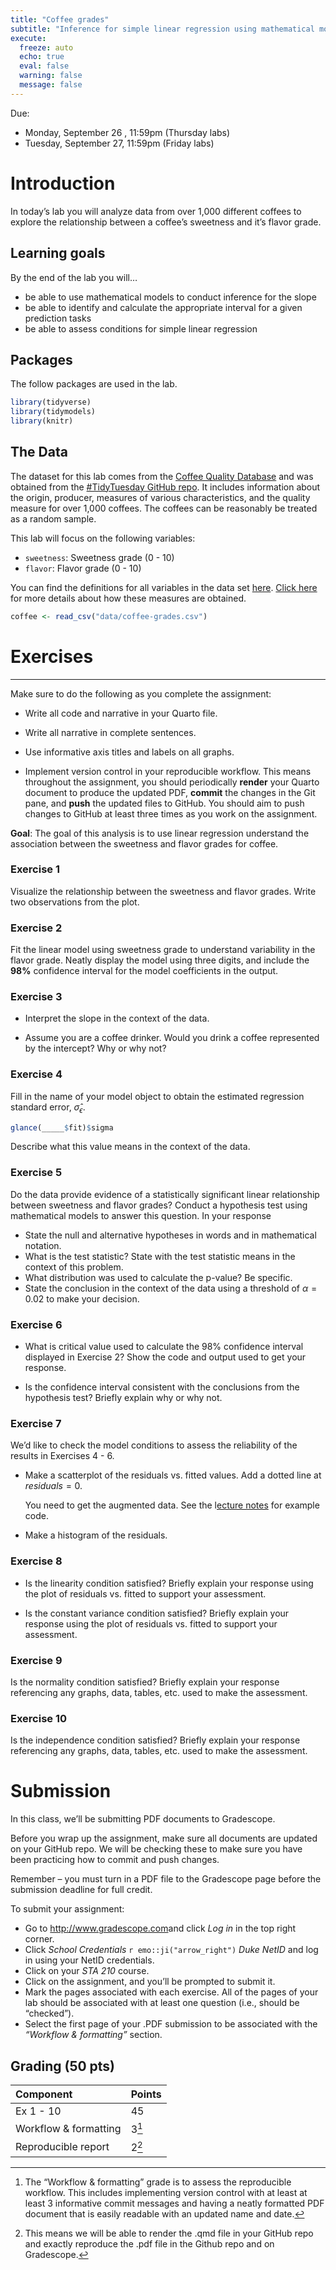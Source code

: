 ```yaml
---
title: "Coffee grades"
subtitle: "Inference for simple linear regression using mathematical models"
execute:
  freeze: auto
  echo: true
  eval: false
  warning: false
  message: false
---
```


::: callout-important
Due:

-   Monday, September 26 , 11:59pm (Thursday labs)
-   Tuesday, September 27, 11:59pm (Friday labs)
:::

# Introduction

In today's lab you will analyze data from over 1,000 different coffees to explore the relationship between a coffee's sweetness and it's flavor grade.

## Learning goals

By the end of the lab you will...

-   be able to use mathematical models to conduct inference for the slope
-   be able to identify and calculate the appropriate interval for a given prediction tasks
-   be able to assess conditions for simple linear regression

## Packages

The follow packages are used in the lab.

```r
library(tidyverse)
library(tidymodels)
library(knitr)
```

## The Data

The dataset for this lab comes from the [Coffee Quality Database](https://github.com/jldbc/coffee-quality-database) and was obtained from the [#TidyTuesday GitHub repo](https://github.com/rfordatascience/tidytuesday/blob/master/data/2020/2020-07-07/readme.md). It includes information about the origin, producer, measures of various characteristics, and the quality measure for over 1,000 coffees. The coffees can be reasonably be treated as a random sample.

This lab will focus on the following variables:

-   `sweetness`: Sweetness grade (0 - 10)
-   `flavor`: Flavor grade (0 - 10)

You can find the definitions for all variables in the data set [here](https://github.com/rfordatascience/tidytuesday/blob/master/data/2020/2020-07-07/readme.md). [Click here](http://www.scaa.org/?page=resources&d=cupping-protocols&mod=article_inline) for more details about how these measures are obtained.

```r
coffee <- read_csv("data/coffee-grades.csv")
```

# Exercises

------------------------------------------------------------------------

::: callout-important
Make sure to do the following as you complete the assignment:

-   Write all code and narrative in your Quarto file.

-   Write all narrative in complete sentences.

-   Use informative axis titles and labels on all graphs.

-   Implement version control in your reproducible workflow. This means throughout the assignment, you should periodically **render** your Quarto document to produce the updated PDF, **commit** the changes in the Git pane, and **push** the updated files to GitHub. You should aim to push changes to GitHub at least three times as you work on the assignment.
:::

**Goal**: The goal of this analysis is to use linear regression understand the association between the sweetness and flavor grades for coffee.

### Exercise 1

Visualize the relationship between the sweetness and flavor grades. Write two observations from the plot.

### Exercise 2

Fit the linear model using sweetness grade to understand variability in the flavor grade. Neatly display the model using three digits, and include the **98%** confidence interval for the model coefficients in the output.

### Exercise 3

-   Interpret the slope in the context of the data.

-   Assume you are a coffee drinker. Would you drink a coffee represented by the intercept? Why or why not?

### Exercise 4

Fill in the name of your model object to obtain the estimated regression standard error, $\hat{\sigma}_\epsilon$.

```r
glance(_____$fit)$sigma
```

Describe what this value means in the context of the data.

### Exercise 5

Do the data provide evidence of a statistically significant linear relationship between sweetness and flavor grades? Conduct a hypothesis test using mathematical models to answer this question. In your response

-   State the null and alternative hypotheses in words and in mathematical notation.
-   What is the test statistic? State with the test statistic means in the context of this problem.
-   What distribution was used to calculate the p-value? Be specific.
-   State the conclusion in the context of the data using a threshold of $\alpha = 0.02$ to make your decision.

### Exercise 6

-   What is critical value used to calculate the 98% confidence interval displayed in Exercise 2? Show the code and output used to get your response.

-   Is the confidence interval consistent with the conclusions from the hypothesis test? Briefly explain why or why not.

### Exercise 7

We'd like to check the model conditions to assess the reliability of the results in Exercises 4 - 6.

-   Make a scatterplot of the residuals vs. fitted values. Add a dotted line at $residuals = 0$.

    ::: callout-tip
    You need to get the augmented data. See the l[ecture notes](https://sta210-fa22.netlify.app/slides/08-slr-conditions.html#/residuals-vs.-fitted-values-code) for example code.
    :::

-   Make a histogram of the residuals.

### Exercise 8

-   Is the linearity condition satisfied? Briefly explain your response using the plot of residuals vs. fitted to support your assessment.

-   Is the constant variance condition satisfied? Briefly explain your response using the plot of residuals vs. fitted to support your assessment.

### Exercise 9

Is the normality condition satisfied? Briefly explain your response referencing any graphs, data, tables, etc. used to make the assessment.

### Exercise 10

Is the independence condition satisfied? Briefly explain your response referencing any graphs, data, tables, etc. used to make the assessment.

# Submission

In this class, we'll be submitting PDF documents to Gradescope.

::: callout-warning
Before you wrap up the assignment, make sure all documents are updated on your GitHub repo. We will be checking these to make sure you have been practicing how to commit and push changes.

Remember -- you must turn in a PDF file to the Gradescope page before the submission deadline for full credit.
:::

To submit your assignment:

-   Go to <http://www.gradescope.com>and click *Log in* in the top right corner.
-   Click *School Credentials* `r emo::ji("arrow_right")` *Duke NetID* and log in using your NetID credentials.
-   Click on your *STA 210* course.
-   Click on the assignment, and you'll be prompted to submit it.
-   Mark the pages associated with each exercise. All of the pages of your lab should be associated with at least one question (i.e., should be "checked").
-   Select the first page of your .PDF submission to be associated with the *"Workflow & formatting"* section.

## Grading (50 pts)

| Component             | Points |
|:----------------------|:-------|
| Ex 1 - 10             | 45     |
| Workflow & formatting | 3[^1]  |
| Reproducible report   | 2[^2]  |

[^1]: The "Workflow & formatting" grade is to assess the reproducible workflow. This includes implementing version control with at least at least 3 informative commit messages and having a neatly formatted PDF document that is easily readable with an updated name and date.

[^2]: This means we will be able to render the .qmd file in your GitHub repo and exactly reproduce the .pdf file in the Github repo and on Gradescope.
